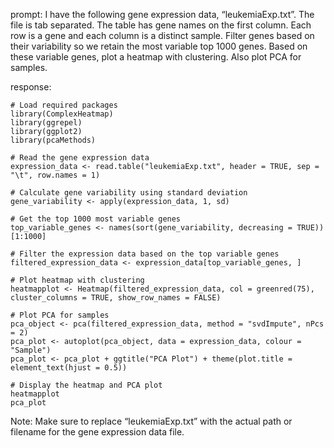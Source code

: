 prompt:
I have the following gene expression data, "leukemiaExp.txt". The file is tab separated. The table has gene names on the first column. Each row is a gene and each column is a distinct sample. Filter genes based on their variability so we retain the most variable top 1000 genes. Based on these variable genes, plot a heatmap with clustering. Also plot PCA for samples.

response:
```
# Load required packages
library(ComplexHeatmap)
library(ggrepel)
library(ggplot2)
library(pcaMethods)

# Read the gene expression data
expression_data <- read.table("leukemiaExp.txt", header = TRUE, sep = "\t", row.names = 1)

# Calculate gene variability using standard deviation
gene_variability <- apply(expression_data, 1, sd)

# Get the top 1000 most variable genes
top_variable_genes <- names(sort(gene_variability, decreasing = TRUE))[1:1000]

# Filter the expression data based on the top variable genes
filtered_expression_data <- expression_data[top_variable_genes, ]

# Plot heatmap with clustering
heatmapplot <- Heatmap(filtered_expression_data, col = greenred(75), cluster_columns = TRUE, show_row_names = FALSE)

# Plot PCA for samples
pca_object <- pca(filtered_expression_data, method = "svdImpute", nPcs = 2)
pca_plot <- autoplot(pca_object, data = expression_data, colour = "Sample")
pca_plot <- pca_plot + ggtitle("PCA Plot") + theme(plot.title = element_text(hjust = 0.5))

# Display the heatmap and PCA plot
heatmapplot
pca_plot
```
Note: Make sure to replace "leukemiaExp.txt" with the actual path or filename for the gene expression data file.
